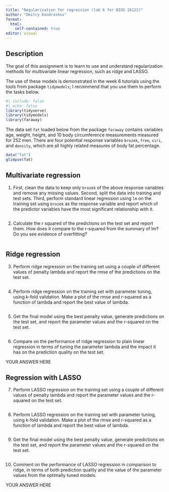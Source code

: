 ```yaml
---
title: "Regularization for regression (lab 6 for BIOS 26122)"
author: "Dmitry Kondrashov"
format: 
  html:
    self-contained: true
editor: visual
---
```


## Description

The goal of this assignment is to learn to use and understand regularization methods for multivariate linear regression, such as ridge and LASSO.

The use of these models is demonstrated in the week 6 tutorials using the tools from package `tidymodels`; I recommend that you use them to perform the tasks below.

```r
#| include: false
#| echo: false
library(tidyverse)
library(tidymodels)
library(faraway)
```

The data set `fat` loaded below from the package `faraway` contains variables age, weight, height, and 10 body circumference measurements measured for 252 men. There are four potential response variables `brozek`, `free`, `siri`, and `density`, which are all highly related measures of body fat percentage.

```r
data("fat")
glimpse(fat)
```

## Multivariate regression

1.  First, clean the data to keep only `brozek` of the above response variables and remove any missing values. Second, split the data into training and test sets. Third, perform standard linear regression using `lm` on the training set using `brozek` as the response variable and report which of the predictor variables have the most significant relationship with it.

```r


```

2.  Calculate the r squared of the predictions on the test set and report them. How does it compare to the r-squared from the summary of lm? Do you see evidence of overfitting?

    ```r

    ```

## Ridge regression

3.  Perform ridge regression on the training set using a couple of different values of penalty lambda and report the rmse of the predictions on the test set.

```r


```

4.  Perform ridge regression on the training set with parameter tuning, using k-fold validation. Make a plot of the rmse and r-squared as a function of lambda and report the best value of lambda.

    ```r

    ```

5.  Get the final model using the best penalty value, generate predictions on the test set, and report the parameter values and the r-squared on the test set.

```r

```

6.  Compare on the performance of ridge regression to plain linear regression in terms of tuning the parameter lambda and the impact it has on the prediction quality on the test set.

YOUR ANSWER HERE

## Regression with LASSO

7.  Perform LASSO regression on the training set using a couple of different values of penalty lambda and report the parameter values and the r-squared on the test set.

```r


```

8.  Perform LASSO regression on the training set with parameter tuning, using k-fold validation. Make a plot of the rmse and r-squared as a function of lambda and report the best value of lambda.

    ```r

    ```

9.  Get the final model using the best penalty value, generate predictions on the test set, and report the parameter values and the r-squared on the test set.

```r

```

10. Comment on the performance of LASSO regression in comparison to ridge, in terms of both prediction quality and the value of the parameter values from the optimally tuned models.

YOUR ANSWER HERE

